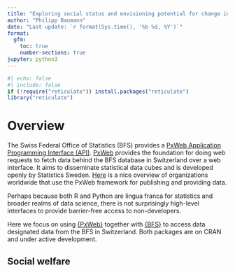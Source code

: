 ```yaml
---
title: "Exploring social status and envisioning potential for change in Switzerland using Open Government Data from the Swiss Federal Office of Statistics (BFS)"
author: "Philipp Baumann"
date: "Last update: `r format(Sys.time(), '%b %d, %Y')`"
format:
  gfm:
    toc: true
    number-sections: true
jupyter: python3
---
```


```r
#| echo: false
#| include: false
if (!require("reticulate")) install.packages("reticulate")
library("reticulate")
```

# Overview

The Swiss Federal Office of Statistics (BFS) provides a 
[PxWeb Application Programming Interface (API)](https://www.scb.se/en/services/open-data-api/api-for-the-statistical-database/).
[PxWeb](https://www.scb.se/pxweb) provides the foundation for doing web requests
to fetch data behind the BFS database in Switzerland over a web interface. It
aims to disseminate statistical data cubes  and is developed openly by
Statistics Sweden. [Here](https://www.scb.se/en/services/statistical-programs-for-px-files/px-web/pxweb-examples/) is a nice overview of organizations worldwide that use
the PxWeb framework for publishing and providing data.

Perhaps because both R and Python are lingua franca for statistics and broader
realms of data science, there is not surprisingly high-level interfaces
to provide barrier-free access to non-developers.

Here we focus on using [{PxWeb}](https://cran.r-project.org/web/packages/pxweb/vignettes/pxweb.html) together with [{BFS}](https://felixluginbuhl.com/BFS/)
to access data designated data from the BFS in Switzerland. Both packages are 
on CRAN and under active development.

## Social welfare


